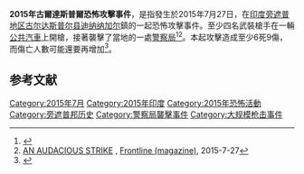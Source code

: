 {{noteTA
|1=zh-cn:公共汽车;zh-tw:公車;zh-hk:巴士;zh-sg:巴士;zh-mo:巴士; zh:公共汽車;
}}
{{UTC time|印度標準時間|+5:30}}
{{Infobox civilian attack
| title       = 2015年古爾達斯普爾恐怖攻擊事件
| partof      =
| image       = 
| image_size  = 
| alt         = 
| caption     = 
| map         =
| map_size    =
| map_alt     =
| map_caption =
| location    = {{IND}}[[旁遮普地区|旁遮普地区]][[古尔达斯普尔县|古尔达斯普尔县]][[迪纳纳加尔|迪纳纳加尔]]鎮
| target      = {{le|旁遮普警察 (印度)|Punjab Police (India)|旁遮普警察}}、平民和[[印度鐵路公司|印度鐵路公司]] 
| coordinates = {{coord|32.128255|75.469683|display=inline,title}}
| date        = 2015年7月27日
| time        =上午五時三十分
| timezone    = [[印度標準時間|印度標準時間]]
| type        = 槍擊
| fatalities  = 6
| injuries    = 9
| victims     = <!-- or | victim      = -->
| perps       = 
| perpetrators= <!-- or | perpetrator = -->
| susperps    = 
| weapons     = 
| numparts    = <!-- or | numpart     = -->
| dfen       = 旁遮普警察、{{le|國家安全衛隊|National Security Guard}}和[[邊境安全部隊|邊境安全部隊]]
| motive      =
}}
'''2015年古爾達斯普爾恐怖攻擊事件'''，是指發生於2015年7月27日，在[[印度|印度]][[旁遮普地区|旁遮普地区]][[古尔达斯普尔县|古尔达斯普尔县]][[迪纳纳加尔|迪纳纳加尔]]鎮的一起恐怖攻擊事件。至少四名武裝槍手在一輛[[公共汽車|公共汽車]]上開槍，接著襲擊了當地的一處[[警察局|警察局]]<ref>{{cite web|url=http://www.tribuneindia.com/news/punjab/terror-attack-in-gurdaspur-8-dead-4-injured/111963.html|title=Terror attack in Gurdaspur; police SP among 12 dead|author=Tribune News Service|work=http://www.tribuneindia.com/news/punjab/terror-attack-in-gurdaspur-8-dead-4-injured/111963.html|accessdate=27 July 2015|archive-date=2015-07-27|archive-url=https://web.archive.org/web/20150727101202/http://www.tribuneindia.com/news/punjab/terror-attack-in-gurdaspur-8-dead-4-injured/111963.html|dead-url=no}}</ref><ref>[http://www.thehindu.com/news/national/other-states/gunmen-attack-punjabs-gurdaspur/article7469246.ece?homepage=true AN AUDACIOUS STRIKE] {{Wayback|url=http://www.thehindu.com/news/national/other-states/gunmen-attack-punjabs-gurdaspur/article7469246.ece?homepage=true |date=20190121023933 }}, [[Frontline_(magazine)|Frontline (magazine)]], 2015-7-27</ref>。本起攻擊造成至少6死9傷，而傷亡人數可能還要再增加<ref>{{cite web|url=http://www.tribuneindia.com/news/punjab/terror-attack-in-gurdaspur-9-dead-4-injured/111963.html|title=Terror attack in Gurdaspur; police SP among 12 dead|author=Tribune News Service|work=http://www.tribuneindia.com/news/punjab/terror-attack-in-gurdaspur-9-dead-4-injured/111963.html|accessdate=27 July 2015|archive-date=2018-12-24|archive-url=https://web.archive.org/web/20181224181143/https://www.tribuneindia.com/news/punjab/terror-attack-in-gurdaspur-9-dead-4-injured/111963.html|dead-url=no}}</ref>。

==参考文献==
{{reflist}}
{{印度小作品}}
[[Category:2015年7月|Category:2015年7月]]
[[Category:2015年印度|Category:2015年印度]]
[[Category:2015年恐怖活動|Category:2015年恐怖活動]]
[[Category:旁遮普邦历史|Category:旁遮普邦历史]]
[[Category:警察局襲擊事件|Category:警察局襲擊事件]]
[[Category:大规模枪击事件|Category:大规模枪击事件]]